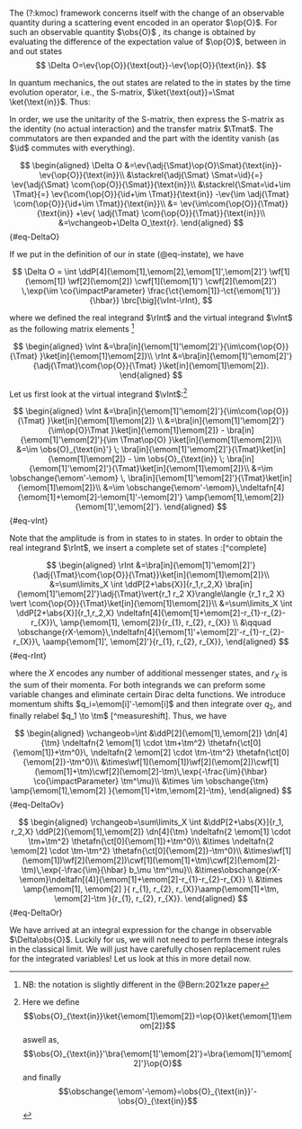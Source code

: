 
The (?:kmoc) framework concerns itself with the change of an observable quantity during a scattering event encoded in an operator $\op{O}$. For such an observable quantity $\obs{O}$ , its change is  obtained by evaluating the difference of the expectation value of $\op{O}$, between in and out states
$$
\Delta O=\ev{\op{O}}{\text{out}}-\ev{\op{O}}{\text{in}}.
$$

In quantum mechanics, the out states are related to the in states by the time evolution operator, i.e., the S-matrix, $\ket{\text{out}}=\Smat \ket{\text{in}}$. Thus: 

::: {.aside}
In order, we use the unitarity of the S-matrix, then express the S-matrix as the identity (no actual interaction) and the transfer matrix $\Tmat$. The commutators are then expanded and the part with the identity vanish (as $\id$ commutes with everything). 
:::

$$
\begin{aligned}
\Delta O    &=\ev{\adj{\Smat}\op{O}\Smat}{\text{in}}-\ev{\op{O}}{\text{in}}\\
            &\stackrel{\adj{\Smat} \Smat=\id}{=}      \ev{\adj{\Smat} \com{\op{O}}{\Smat}}{\text{in}}\\
            &\stackrel{\Smat=\id+\im \Tmat}{=}          \ev{\com{\op{O}}{\id+\im \Tmat}}{\text{in}}
                                                      -\ev{\im \adj{\Tmat} \com{\op{O}}{\id+\im \Tmat}}{\text{in}}\\
            &=    \ev{\im\com{\op{O}}{\Tmat}}{\text{in}}
                  +\ev{ \adj{\Tmat} \com{\op{O}}{\Tmat}}{\text{in}}\\
            &=\vchangeob+\Delta O_\text{r}.
\end{aligned}
$${#eq-DeltaO}


If we put in the definition of our in state (@eq-instate), we have


$$
\Delta O = \int \ddP[4]{\emom[1],\emom[2],\emom[1]',\emom[2]'} 
                  \wf[1](\emom[1]) \wf[2](\emom[2]) \cwf[1](\emom[1]') \cwf[2](\emom[2]')
                  \,\exp{\im \co{\impactParameter} \frac{\ct{\emom[1]}-\ct{\emom[1]'}}{\hbar}}
                  \brc[\big]{\vInt-\rInt},
$$

where we defined the real integrand $\rInt$ and the virtual integrand $\vInt$ as the following matrix elements ^[NB: the notation is slightly different in the @Bern:2021xze paper]

$$
\begin{aligned}
\vInt &=\bra[in]{\emom[1]'\emom[2]'}{\im\com{\op{O}}{\Tmat}           }\ket[in]{\emom[1]\emom[2]}\\
\rInt &=\bra[in]{\emom[1]'\emom[2]'}{\adj{\Tmat}\com{\op{O}}{\Tmat}   }\ket[in]{\emom[1]\emom[2]}.
\end{aligned}
$$



Let us first look at the virtual integrand $\vInt$:^[Here we define $$\obs{O}_{\text{in}}\ket{\emom[1]\emom[2]}=\op{O}\ket{\emom[1]\emom[2]}$$ aswell as, $$\obs{O}_{\text{in}}'\bra{\emom[1]'\emom[2]'}=\bra{\emom[1]'\emom[2]'}\op{O}$$ and finally $$\obschange{\emom'-\emom}=\obs{O}_{\text{in}}'-\obs{O}_{\text{in}}$$]

$$
\begin{aligned}
\vInt &=\bra[in]{\emom[1]'\emom[2]'}{\im\com{\op{O}}{\Tmat}     }\ket[in]{\emom[1]\emom[2]}  \\
      &=\bra[in]{\emom[1]'\emom[2]'}{\im\op{O}\Tmat             }\ket[in]{\emom[1]\emom[2]}   
      - \bra[in]{\emom[1]'\emom[2]'}{\im \Tmat\op{O}            }\ket[in]{\emom[1]\emom[2]}\\
      &=\im \obs{O}_{\text{in}'}  \; \bra[in]{\emom[1]'\emom[2]'}{\Tmat}\ket[in]{\emom[1]\emom[2]}
      - \im \obs{O}_{\text{in}} \;    \bra[in]{\emom[1]'\emom[2]'}{\Tmat}\ket[in]{\emom[1]\emom[2]}\\
      &=\im \obschange{\emom'-\emom} \,    \bra[in]{\emom[1]'\emom[2]'}{\Tmat}\ket[in]{\emom[1]\emom[2]}\\
      &=\im \obschange{\emom'-\emom}\,\ndeltafn[4]{\emom[1]+\emom[2]-\emom[1]'-\emom[2]'} 
                                    \amp{\emom[1],\emom[2]}{\emom[1]',\emom[2]'}.
\end{aligned}
$$ {#eq-vInt}

Note that the amplitude is from in states to in states. In order to obtain the real integrand $\rInt$, we insert a complete set of states :[^complete]

$$
\begin{aligned}
\rInt &=\bra[in]{\emom[1]'\emom[2]'}{\adj{\Tmat}\com{\op{O}}{\Tmat}}\ket[in]{\emom[1]\emom[2]}\\
      &=\sum\limits_X \int \ddP[2+\abs{X}]{r_1,r_2,X}   \bra[in]{\emom[1]'\emom[2]'}\adj{\Tmat}\vert{r_1 r_2 X}\rangle\langle {r_1 r_2 X} \vert
                        \com{\op{O}}{\Tmat}\ket[in]{\emom[1]\emom[2]}\\
      &=\sum\limits_X \int \ddP[2+\abs{X}]{r_1,r_2,X}  \ndeltafn[4]{\emom[1]+\emom[2]-r_{1}-r_{2}-r_{X}}\,
      \amp{\emom[1], \emom[2]}{r_{1}, r_{2}, r_{X}} \\
      &\qquad \obschange{rX-\emom}\,\ndeltafn[4]{\emom[1]'+\emom[2]'-r_{1}-r_{2}-r_{X}}\,
      \aamp{\emom[1]', \emom[2]'}{r_{1}, r_{2}, r_{X}},
\end{aligned}
$$ {#eq-rInt}

where the $X$ encodes any number of additional messenger states, and $r_{X}$ is the sum of their momenta. For both integrands we can preform some variable changes and eliminate certain Dirac delta functions. We introduce momentum shifts $q_i=\emom[i]'-\emom[i]$ and then integrate over $q_2$, and finally relabel $q_1 \to \tm$   [^measureshift]. Thus, we have

$$
\begin{aligned}
\vchangeob=\int &\ddP[2]{\emom[1],\emom[2]} \dn[4]{\tm}
      \ndeltafn{2 \emom[1] \cdot \tm+\tm^2} \thetafn{\ct[0]{\emom[1]}+\tm^0}\, \ndeltafn{2 \emom[2] \cdot \tm-\tm^2} \thetafn{\ct[0]{\emom[2]}-\tm^0}\\
      &\times\wf[1](\emom[1])\wf[2](\emom[2])\cwf[1](\emom[1]+\tm)\cwf[2](\emom[2]-\tm)\,\exp{-\frac{\im}{\hbar} \co{\impactParameter} \tm^\mu}\\
      &\times \im \obschange{\tm} \amp{\emom[1],\emom[2] }{\emom[1]+\tm,\emom[2]-\tm},
\end{aligned}
$${#eq-DeltaOv}


$$
\begin{aligned}
\rchangeob=\sum\limits_X \int &\ddP[2+\abs{X}]{r_1, r_2,X}
      \ddP[2]{\emom[1],\emom[2]} \dn[4]{\tm} \ndeltafn{2 \emom[1] \cdot \tm+\tm^2} \thetafn{\ct[0]{\emom[1]}+\tm^0}\\
            &\times \ndeltafn{2 \emom[2] \cdot \tm-\tm^2} \thetafn{\ct[0]{\emom[2]}-\tm^0}\\
            &\times\wf[1](\emom[1])\wf[2](\emom[2])\cwf[1](\emom[1]+\tm)\cwf[2](\emom[2]-\tm)\,\exp{-\frac{\im}{\hbar} b_\mu \tm^\mu}\\
            &\times\obschange{rX-\emom}\ndeltafn[(4)]{\emom[1]+\emom[2]-r_{1}-r_{2}-r_{X}} \\
            &\times   \amp{\emom[1], \emom[2] }{ r_{1}, r_{2}, r_{X}}\aamp{\emom[1]+\tm, \emom[2]-\tm }{r_{1}, r_{2}, r_{X}}.
\end{aligned}
$${#eq-DeltaOr}

We have arrived at an integral expression for the change in observable $\Delta\obs{O}$. Luckily for us, we will not need to perform these integrals in the classical limit. We will just have carefully chosen replacement rules for the integrated variables! Let us look at this in more detail now.